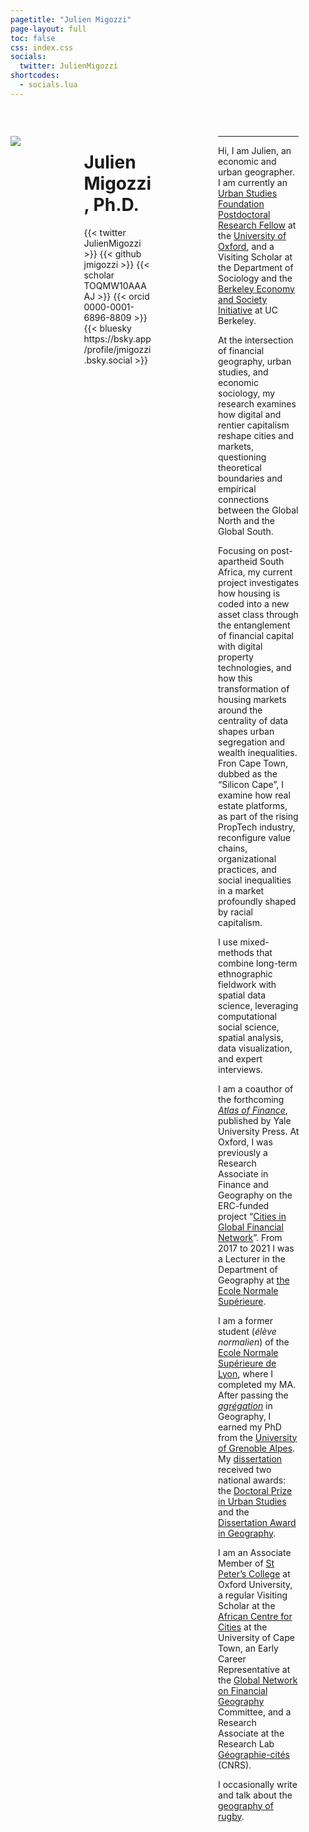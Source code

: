 ---
pagetitle: "Julien Migozzi"
page-layout: full
toc: false
css: index.css
socials:
  twitter: JulienMigozzi
shortcodes:
  - socials.lua
---

<br>

::: columns

::: {.column .col-v-center width="20%"}

::: portrait
![](static/img/pic2-modified.png)
:::
:::

::: {.column .col-v-center width="15%"}
:::

::: {.column .col-v-center width="50%"}

# Julien Migozzi, Ph.D.

::: julien-intro
::: socials
{{< twitter JulienMigozzi >}}
{{< github jmigozzi >}} 
{{< scholar TOQMW10AAAAJ >}} 
{{< orcid 0000-0001-6896-8809 >}}
{{< bluesky https://bsky.app/profile/jmigozzi.bsky.social >}}
:::
:::

:::

::: {.column .col-v-center width="30%"}
:::

::: {.column .col-v-center width="60%"}
---

Hi, I am Julien, an economic and urban geographer. I am currently an [Urban Studies Foundation Postdoctoral Research Fellow](https://www.urbanstudiesfoundation.org/) at the [University of Oxford](https://www.geog.ox.ac.uk/staff/jmigozzi.html), and a Visiting Scholar at the Department of Sociology and the [Berkeley Economy and Society Initiative](https://besi.berkeley.edu/) at UC Berkeley.

At the intersection of financial geography, urban studies, and economic sociology, my research examines how digital and rentier capitalism reshape cities and markets, questioning theoretical boundaries and empirical connections between the Global North and the Global South.  

Focusing on post-apartheid South Africa, my current project investigates how housing is coded into a new asset class through the entanglement of financial capital with digital property technologies, and how this transformation of housing markets around the centrality of data shapes urban segregation and wealth inequalities. Fron Cape Town, dubbed as the "Silicon Cape", I examine how real estate platforms, as part of the rising PropTech industry, reconfigure value chains, organizational practices, and social inequalities in a market profoundly shaped by racial capitalism.

I use mixed-methods that combine long-term ethnographic fieldwork with spatial data science, leveraging computational social science, spatial analysis, data visualization, and expert interviews. 

I am a coauthor of the forthcoming *[Atlas of Finance](https://yalebooks.yale.edu/book/9780300253054/atlas-of-finance/)*, published by Yale University Press. At Oxford, I was previously a Research Associate in Finance and Geography on the ERC-funded project "[Cities in Global Financial Network](https://cordis.europa.eu/project/id/681337)". From 2017 to 2021 I was a Lecturer in the Department of Geography at [the Ecole Normale Supérieure](https://www.ens.psl.eu/en).


I am a former student (*élève normalien*) of the [Ecole Normale Supérieure de Lyon](https://www.ens-lyon.fr/en/), where I completed my MA. After passing  the *[agrégation](https://en.wikipedia.org/wiki/Agr%C3%A9gation)* in Geography, I earned my PhD from the [University of Grenoble Alpes](https://www.univ-grenoble-alpes.fr/english/). My [dissertation](https://www.theses.fr/en/2020GRALH007) received two national awards: the [Doctoral Prize in Urban Studies](http://www.urbanisme-puca.gouv.fr/prix-de-these-sur-la-ville-2021-a2141.html) and the [Dissertation Award in Geography](https://www.cnfg.fr/vie-du-comite/prix-de-these-du-cnfg/).


I am an Associate Member of [St Peter's College](https://www.spc.ox.ac.uk/) at Oxford University, a regular Visiting Scholar at the [African Centre for Cities](https://www.africancentreforcities.net/) at the University of Cape Town, an Early Career Representative
at the [Global Network on Financial Geography](https://www.fingeo.net/) Committee, and a Research Associate at the Research Lab [Géographie-cités](https://geographie-cites.cnrs.fr/en/geographie-cites/) (CNRS).

I occasionally write and talk about the [geography of rugby](https://jmigozzi.github.io/rwcsquads2023/).

:::

::: {.column .col-v-center width="10%"}
:::

:::

<!-- ::: about-link -->
<!-- [About me](about.html) -->
<!-- ::: -->

